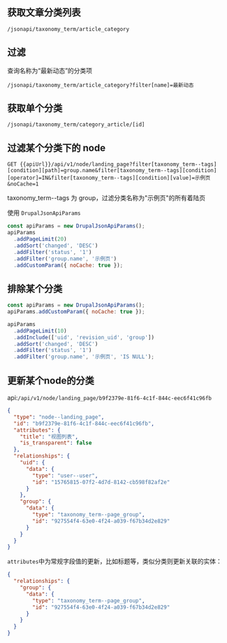 
<Meta title="开发/JSONAPI/分类" id="jsonapi-taxonomy" />

## 获取文章分类列表

```
/jsonapi/taxonomy_term/article_category
```

## 过滤

查询名称为“最新动态”的分类项

```
/jsonapi/taxonomy_term/article_category?filter[name]=最新动态
```

## 获取单个分类

```
/jsonapi/taxonomy_term/category_article/[id]
```

## 过滤某个分类下的 node

```
GET {{apiUrl}}/api/v1/node/landing_page?filter[taxonomy_term--tags][condition][path]=group.name&filter[taxonomy_term--tags][condition][operator]=IN&filter[taxonomy_term--tags][condition][value]=示例页&noCache=1
```

taxonomy_term--tags 为 group，过滤分类名称为"示例页"的所有着陆页

使用 `DrupalJsonApiParams`

```js
const apiParams = new DrupalJsonApiParams();
apiParams
  .addPageLimit(20)
  .addSort('changed', 'DESC')
  .addFilter('status', '1')
  .addFilter('group.name', '示例页')
  .addCustomParam({ noCache: true });
```

## 排除某个分类

```js
const apiParams = new DrupalJsonApiParams();
apiParams.addCustomParam({ noCache: true });

apiParams
  .addPageLimit(10)
  .addInclude(['uid', 'revision_uid', 'group'])
  .addSort('changed', 'DESC')
  .addFilter('status', '1')
  .addFilter('group.name', '示例页', 'IS NULL');
```

## 更新某个node的分类

api:`/api/v1/node/landing_page/b9f2379e-81f6-4c1f-844c-eec6f41c96fb`

```json
{
  "type": "node--landing_page",
  "id": "b9f2379e-81f6-4c1f-844c-eec6f41c96fb",
  "attributes": {
    "title": "视图列表",
    "is_transparent": false
  },
  "relationships": {
    "uid": {
      "data": {
        "type": "user--user",
        "id": "15765815-07f2-4d7d-8142-cb598f82af2e"
      }
    },
    "group": {
      "data": {
        "type": "taxonomy_term--page_group",
        "id": "927554f4-63e0-4f24-a039-f67b34d2e829"
      }
    }
  }
}
```

`attributes`中为常规字段值的更新，比如标题等，类似分类则更新关联的实体：

```json
{
  "relationships": {
    "group": {
      "data": {
        "type": "taxonomy_term--page_group",
        "id": "927554f4-63e0-4f24-a039-f67b34d2e829"
      }
    }
  }
}
```
